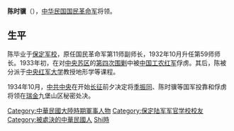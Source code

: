 '''陈时骥'''（{{bd|||1934年|10月|catIdx=Chen陳}}），[[中华民国|中华民国]][[国民革命军|国民革命军]]将领。

==生平==
陈毕业于[[保定军校|保定军校]]，原任国民革命军第11师副师长，1932年10月升任第59师师长。1933年初，在对[[中央苏区|中央苏区]]的[[中国共产党第四次反围剿战争|第四次围剿]]中被[[中国工农红军|中国工农红军]]俘虏。其后，陈被分派于[[中央红军大学|中央红军大学]]教授地形学等课程。

1934年10月，[[中共中央|中共中央]]在开始[[长征|长征]]前夕决定将[[季振同|季振同]]、陈时骥等国军投靠和俘虏将领在[[瑞金|瑞金]]九堡山区秘密处决。

{{DEFAULTSORT:Chen陳}}
[[Category:中華民國大陸時期軍事人物|Category:中華民國大陸時期軍事人物]]
[[Category:保定陆军军官学校校友|Category:保定陆军军官学校校友]]
[[Category:被處決的中華民國人|Category:被處決的中華民國人]]
[[Category:陳姓|Shi時]]